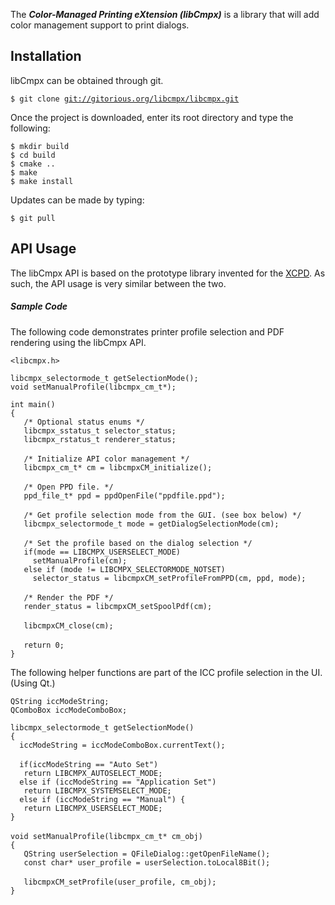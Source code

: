 The '''''Color-Managed Printing eXtension (libCmpx)''''' is a library that will add color management support to print dialogs.  

== Installation ==

libCmpx can be obtained through git.

 $ git clone git://gitorious.org/libcmpx/libcmpx.git

Once the project is downloaded, enter its root directory and type the following:

 $ mkdir build
 $ cd build
 $ cmake ..
 $ make
 $ make install

Updates can be made by typing:

 $ git pull

== API Usage ==

The libCmpx API is based on the prototype library invented for the [http://www.oyranos.org/wiki/index.php?title=XCPD#API_Usage XCPD].  As such, the API usage is very similar between the two.

===== Sample Code =====

The following code demonstrates printer profile selection and PDF rendering using the libCmpx API.

 <libcmpx.h>

 libcmpx_selectormode_t getSelectionMode();
 void setManualProfile(libcmpx_cm_t*);

 int main()
 {
    /* Optional status enums */
    libcmpx_sstatus_t selector_status;
    libcmpx_rstatus_t renderer_status;
 
    /* Initialize API color management */
    libcmpx_cm_t* cm = libcmpxCM_initialize();     
 
    /* Open PPD file. */
    ppd_file_t* ppd = ppdOpenFile("ppdfile.ppd");
 
    /* Get profile selection mode from the GUI. (see box below) */
    libcmpx_selectormode_t mode = getDialogSelectionMode(cm); 
 
    /* Set the profile based on the dialog selection */
    if(mode == LIBCMPX_USERSELECT_MODE)
      setManualProfile(cm);
    else if (mode != LIBCMPX_SELECTORMODE_NOTSET)
      selector_status = libcmpxCM_setProfileFromPPD(cm, ppd, mode);
 
    /* Render the PDF */
    render_status = libcmpxCM_setSpoolPdf(cm);
 
    libcmpxCM_close(cm);
 
    return 0;
 }


The following helper functions are part of the ICC profile selection in the UI. (Using Qt.)

 QString iccModeString;
 QComboBox iccModeComboBox;

 libcmpx_selectormode_t getSelectionMode()
 {
   iccModeString = iccModeComboBox.currentText(); 
 
   if(iccModeString == "Auto Set")
    return LIBCMPX_AUTOSELECT_MODE;
   else if (iccModeString == "Application Set")
    return LIBCMPX_SYSTEMSELECT_MODE;
   else if (iccModeString == "Manual") {
    return LIBCMPX_USERSELECT_MODE; 
 }
 
 void setManualProfile(libcmpx_cm_t* cm_obj)
 {
    QString userSelection = QFileDialog::getOpenFileName();
    const char* user_profile = userSelection.toLocal8Bit();
 
    libcmpxCM_setProfile(user_profile, cm_obj);  
 }